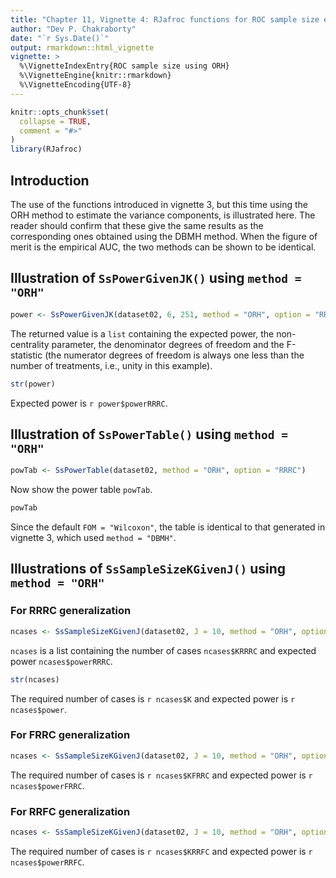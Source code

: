 ```yaml
---
title: "Chapter 11, Vignette 4: RJafroc functions for ROC sample size estimation using ORH method"
author: "Dev P. Chakraborty"
date: "`r Sys.Date()`"
output: rmarkdown::html_vignette
vignette: >
  %\VignetteIndexEntry{ROC sample size using ORH}
  %\VignetteEngine{knitr::rmarkdown}
  %\VignetteEncoding{UTF-8}
---
```


```r
knitr::opts_chunk$set(
  collapse = TRUE,
  comment = "#>"
)
library(RJafroc)
```

## Introduction
The use of the functions introduced in vignette 3, but this time using the ORH method to estimate the variance components, is illustrated here. The reader should confirm that these give the same results as the corresponding ones obtained using the DBMH method. When the figure of merit is the empirical AUC, the two methods can be shown to be identical. 

## Illustration of `SsPowerGivenJK()` using `method = "ORH"`
```r
power <- SsPowerGivenJK(dataset02, 6, 251, method = "ORH", option = "RRRC")
````

The returned value is a `list` containing the expected power, the non-centrality parameter, the denominator degrees of freedom and the F-statistic (the numerator degrees of freedom is always one less than the number of treatments, i.e., unity in this example). 

```r
str(power)
````

Expected power is `r power$powerRRRC`.


## Illustration of `SsPowerTable()` using `method = "ORH"`
```r
powTab <- SsPowerTable(dataset02, method = "ORH", option = "RRRC")
````

Now show the power table `powTab`. 

```r
powTab
````

Since the default `FOM = "Wilcoxon"`, the table is identical to that generated in vignette 3, which used  `method = "DBMH"`. 

## Illustrations of `SsSampleSizeKGivenJ()` using `method = "ORH"`

### For RRRC generalization
```r
ncases <- SsSampleSizeKGivenJ(dataset02, J = 10, method = "ORH", option = "RRRC")
````

`ncases` is a list containing the number of cases `ncases$KRRRC` and expected power `ncases$powerRRRC`. 

```r
str(ncases)
````

The required number of cases is `r ncases$K` and expected power is `r ncases$power`.

### For FRRC generalization
```r
ncases <- SsSampleSizeKGivenJ(dataset02, J = 10, method = "ORH", option = "FRRC")
````

The required number of cases is `r ncases$KFRRC` and expected power is `r ncases$powerFRRC`.

### For RRFC generalization
```r
ncases <- SsSampleSizeKGivenJ(dataset02, J = 10, method = "ORH", option = "RRFC")
````

The required number of cases is `r ncases$KRRFC` and expected power is `r ncases$powerRRFC`.



